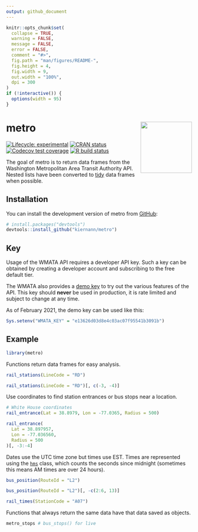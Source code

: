 ```yaml
---
output: github_document
---
```


<!-- README.md is generated from README.Rmd. Please edit that file -->

```r
knitr::opts_chunk$set(
  collapse = TRUE,
  warning = FALSE,
  message = FALSE,
  error = FALSE,
  comment = "#>",
  fig.path = "man/figures/README-",
  fig.height = 4,
  fig.width = 9,
  out.width = "100%",
  dpi = 300
)
if (!interactive()) {
  options(width = 95)
}
```

# metro <img src='man/figures/logo.png' align="right" height="139" />

<!-- badges: start -->
[![Lifecycle: experimental][life_badge]][life_link]
[![CRAN status][cran_badge]][cran_link]
[![Codecov test coverage][cov_badge]][cov_link]
[![R build status][ga_badge]][ga_link]
<!-- badges: end -->

The goal of metro is to return data frames from the Washington Metropolitan Area
Transit Authority API. Nested lists have been converted to [tidy] data frames
when possible.

## Installation

You can install the development version of metro from [GitHub][gh]:

```r
# install.packages("devtools")
devtools::install_github("kiernann/metro")
```

## Key

Usage of the WMATA API requires a developer API key. Such a key can be obtained
by creating a developer account and subscribing to the free default tier.

The WMATA also provides a [demo key][demo] to try out the various features of
the API. This key should **never** be used in production, it is rate limited and
subject to change at any time.

As of February 2021, the demo key can be used like this:

```r
Sys.setenv("WMATA_KEY" = "e13626d03d8e4c03ac07f95541b3091b")
```

## Example

```r
library(metro)
```

Functions return data frames for easy analysis.

```r
rail_stations(LineCode = "RD")
```

```r
rail_stations(LineCode = "RD")[, c(-3, -4)]
```

Use coordinates to find station entrances or bus stops near a location. 

```r
# White House coordinates
rail_entrance(Lat = 38.8979, Lon = -77.0365, Radius = 500)
```

```r
rail_entrance(
  Lat = 38.897957, 
  Lon = -77.036560, 
  Radius = 500
)[, -3:-4]
```

Dates use the UTC time zone but times use EST. Times are represented using the
[`hms`][hms] class, which counts the seconds since midnight (sometimes this
means AM times are over 24 hours).

```r
bus_position(RouteId = "L2")
```

```r
bus_position(RouteId = "L2")[, -c(2:6, 13)]
```

```r
rail_times(StationCode = "A07")
```

Functions that always return the same data have that data saved as objects.

```r
metro_stops # bus_stops() for live
```

<!-- refs: start -->
[life_badge]: https://img.shields.io/badge/lifecycle-experimental-orange.svg
[life_link]: https://www.tidyverse.org/lifecycle/#experimental
[cran_badge]: https://www.r-pkg.org/badges/version/metro
[cran_link]: https://CRAN.R-project.org/package=metro
[ga_badge]: https://github.com/kiernann/metro/workflows/R-CMD-check/badge.svg
[ga_link]: https://github.com/kiernann/metro/actions
[cov_badge]: https://codecov.io/gh/kiernann/metro/branch/master/graph/badge.svg
[cov_link]: https://codecov.io/gh/kiernann/metro?branch=master
[tidy]: https://en.wikipedia.org/wiki/Tidy_data
[gh]: https://github.com/kiernann/metro
[demo]: https://developer.wmata.com/products/5475f236031f590f380924ff
[hms]: https://github.com/tidyverse/hms/issues/28
<!-- refs: end -->
